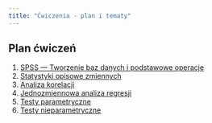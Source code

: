 ```yaml
---
title: "Ćwiczenia - plan i tematy"
---
```


## Plan ćwiczeń 

1. [SPSS — Tworzenie baz danych i podstawowe operacje](Cwiczenia/SPSS.qmd)
2. [Statystyki opisowe zmiennych](Cwiczenia/Statystyki_opisowe.qmd)
3. [Analiza korelacji](Cwiczenia/Analiza_korelacji.qmd)
4. [Jednozmiennowa analiza regresji](Cwiczenia/Jednozmiennowa_analiza.qmd)
5. [Testy parametryczne](Cwiczenia/Parametryczne_testy.qmd)
6. [Testy nieparametryczne](Cwiczenia/Nieparametryczne_testy.qmd)



